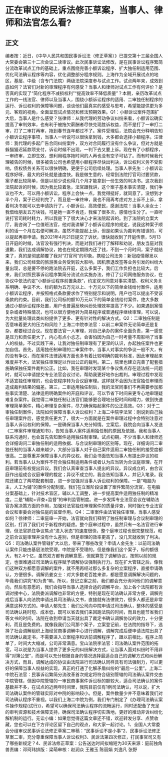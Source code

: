 # 正在审议的民诉法修正草案，当事人、律师和法官怎么看? 
## 正文
编者按：近日，《中华人民共和国民事诉讼法（修正草案）》已提交第十三届全国人大常委会第三十二次会议二读审议。此次民事诉讼法修改，是在民事诉讼程序繁简分流改革试点工作的基础上，重点围绕完善小额诉讼程序、扩大独任制适用范围、优化司法确认程序等内容，优化调整部分程序规则。上海作为全域开展试点的地区，基层、中级（含专门法院）两级法院深度参与试点工作。试点两年来，成效到底如何？法官们对新的审理程序有何感受？当事人和律师对试点工作有何评价？是否真的实现了“简化程序不减损权利”“提高效率不降低质量”？本期，亲历改革试点工作的一线法官、律师以及当事人，围绕小额诉讼程序的适用、二审独任制程序的运行、诉讼权利的保障等问题，谈谈他们最真实的感受与思考，希望能提供更为多元、客观的视角，全面呈现试点情况和修法预期效果。Q1：小额诉讼案件范围扩大后，当事人是什么感受？张律师：从我代理的劳动争议纠纷来看，小额诉讼确实提高了审判效率，也有利于被拖欠薪酬者尽快兑现胜诉权益，而不是打了一审打二审，打了二审打再审，拖到春节连年都过不了。案件受理后，法院会充分释明告知小额诉讼程序事项，当事人一听说可以很快拿到钱，大多都会选择小额程序。汪律师：我代理的多起广告合同纠纷案件，双方对合同履行没有什么争议，但对方就是躲猫猫迟延款项支付，诉讼时候不出现，一判下去又要上诉。现在有了小额程序，一审终审，立即生效，想利用程序拖时间的人再也没有空子可钻了。而有时候我代理被告的时候，很多被告公司也希望用小额程序尽快出判决，诉讼权利义务不受影响，债权债务关系可以很快明确，更便于公司后续处理。当事人李先生：小额诉讼程序好呀，最大的好处就是速度快。我是做生意的，经常到法院打官司讨要货款，案子都比较简单，但是以前少说也得几个月才能拿到一份生效的判决书。这次我到法院起诉的时候，因为我比较着急，法官跟我讲，这个案子基本事实清楚，我们争议也不大，可以用小额诉讼，程序上会快一点，我觉得挺好，就同意了。没想到才半个月，案子已经判完了，而且是一审终审，我也不用再考虑对方上诉不上诉，拿着判决书就可以去申请执行了。小额诉讼，高效便民，感谢法院！当事人余女士：我借给朋友五万块钱，可是她一直不肯还，我催了很多次，感情也生分了。一直听说打官司耗时耗力，所以我是下了很大决心才来法院起诉的。到了法院的立案大厅，我咨询了一位值班法官，他对我讲解了小额诉讼程序的规定，说我这种案子顺利的话一个月左右便可解决，虽然不能提起上诉，但是如果认为裁判有错误的，可以提起再审申请。我2021年4月21日提交了诉状，很快就收到了开庭传票，5月13日开庭的时候，法官没有强行判决，而是对我们进行了解释和劝说，朋友当庭对我道歉，我们达成调解协议，她也在规定期限内还了钱，不到一个月时间，案子就结束了，真的是彻底颠覆了我对“打官司”的印象。携程公司法务：新冠疫情爆发以来，我们公司经营的旅游类业务受到较大影响，因机票退改签等业务引发的纠纷大量出现，总是要不停的跑法院去开庭，这么多案子，我们工作负担也比较大。后来，我们对照民事诉讼程序繁简分流试点实施办法，修订了公司网络服务协议，在协议中依法约定“小额诉讼程序前置条款”，约定双方同意对事实清楚、权利义务关系明确、争议不大、标的额为五万元以上、十万元以下的简单金钱给付案件，适用小额诉讼程序，并按照格式条款要求作了特别提示和说明，用户也可以提出不受该条款的约束。目前，我们公司标的额10万元以下的简单金钱给付案件，绝大多数通过小额诉讼程序处置，用户也普遍反映纠纷处理效率提高了不少。如果遇到案情复杂或者特殊情况，也可以很方便地转为简易程序或普通程序继续审理，可以说，为大批量处理此类纠纷提供了更多、更有针对性的解决方式。Q2：二审独任制是否意味着更大的压力和风险？上海二中院李法官：以前二审案件无论简单还是复杂，都要经过合议。现在要法官一人审理，对自己承办的案件全面负责，第一感觉是压力和责任更大了，内心有点小忐忑，会害怕因为自己一时考量不周影响了当事人的权益。不过实践下来，让我对独任制审理有了更深的认识，办起独任案件也更加自信。首先，适用独任制审理的二审案件中，当事人对事实的争议一般不大，有的没有争议，而在案件法律适用方面也多有着比较明确的裁判标准，因此审理起来难度并不大，法官独任审理足以作出公正的裁判。第二，院里也建立完善了配套措施确保独任案件裁判公正。比如，我在审理时发现某个争议焦点存在适法统一问题时，就可以申请提交专业法官会议讨论，帮助我更好地作出裁判。审理过程中发现不适宜独任审理的，也会依程序转为合议庭审理。这样就不会因为法官独任审理而造成裁判结果的偏差。第三，二审适用独任制后，我的法官同事们不再需要参加那些事实清楚、法律适用明确案件的开庭和评议，可以节省下时间来更专心地审理疑难复杂案件。我觉得二审独任制让法官们能够更合理地分配时间和精力，做到快速审理简单案件，精心审理复杂案件，尽力确保每起案件的公正高效。Q3：对于二审独任制案件，法院如何保障当事人诉讼权利？上海二中院李法官：刚说到自己独任审理案件后，感觉责任更大了，很大一方面就是在案件审理过程中会特别注意对当事人诉讼权利的保障。一是确保当事人充分知情。立案后，我院会向当事人发送《二审案件审理通知书》，告知当事人案件适用独任制的原因及依据。我和当事人联系沟通时，也会首先告知案件适用独任制审理。试点初期，不少当事人和律师还会详细询问二审独任制的适用依据、与合议制审理的区别等。现在，详细询问二审独任制的当事人越来越少，大部分当事人对于自己案件适用二审独任制的接受度都很高。二是尊重并保障当事人的异议权。我们会书面告知当事人有提出异议的权利。若当事人认为案件不符合独任制适用条件或者认为应当转为合议庭审理，在开庭审理前有权提出异议。我们会认真审查当事人提出的异议。异议成立的，由合议庭作出组成合议庭审理的裁定；异议不成立的，我会告知当事人，并记入笔录。我院还建立了两项配套制度，进一步加强对当事人诉讼权利的保障。一是“电脑为主，人工为辅”的案件分配制度。我们在立案阶段设置了案件繁简分流官，在电脑分案基础上，针对技术盲区，辅以人工调整，进一步提高案件适用独任制的精准度。二是“辅助+评查+监督”的审判监管制度。进一步发挥专业法官会议在辅助法官办案决策方面的作用，加强对法官独任审理案件的质量评查，同时强化专业法官会议和审委会对独任庭的监督作用。Q4：二审案件由法官独任审理，当事人感受如何？徐律师：二审庭审一开始，法官就向我们释明了独任制审理与合议制审理的区别，打消了我们对于新程序的疑虑。整个庭审过程中，虽然只有一名法官进行审理，但法官抓住争议焦点“进入状态”的速度很快，整个庭审过程也很完整规范，和之前合议庭审理并没有什么差别，但是审理的效率更高了，没几天就收到了判决。Q5：司法确认案件管辖扩大以后，带来了哪些改变？申请人金先生：以前司法确认案件只能由基层法院受理，中院是不受理的，但是像我们这个案子，标的额很大，有2.4个亿，虽然双方都有调解意愿，但就算签了调解协议，按照以前的规定，也很难通过司法确认程序赋予调解协议强制执行力。现在扩大管辖之后，像我们这种双方都愿意调解的案件，就不用再经过那么多复杂的立案程序，直接申请确认，方便很多。调解员姜女士：对大多数老百姓来讲，都是愿意调解解决问题的，毕竟我们讲究“和为贵”嘛。所以，登记立案之前，我们都会充分询问他们的调解意向，然后有意愿的，我们会指导当事人选择合适的调解平台，加上各个法院都有诉调对接中心，法院委派调解也非常的方便，特别是现在司法确认非常方便，调解完成后当事人向法院申请出具司法确认文书，直接就有法律效力，很多人都还是非常满意这种方式的。申请人郁先生：我们公司向中院申请过司法确认，整体的感受是司法确认耗时短、成本低，既可以省去我们来回跑法院的时间，而且也能节省我们等文书的时间，法院在收到申请当天就出具了裁定书确认调解协议的效力，十分便利，而且是免费的。就像我我们公司那个案子，立案登记前，在法院的指导下，选择了社会调解组织上海经贸商事调解中心进行调解，调解完成后便申请法院出具了司法确认裁定书，不需要进入立案程序和诉前调解程序了，跟以前相比，程序上简单了，时间大大缩减，公司非常满意。宝山法院李法官：司法确认案件范围的拓宽，可以说是为当事人提供了更多元的纠纷解决方式，让当事人面对纠纷时不用非得“对簿公堂”，而是可以充分根据自身的情况选择最适合自己的调解方式和纠纷解决方式，而且，调解达成的协议由法院进行司法确认同样具有司法强制力，可以更好的保障当事人权益的实现，真正的打通了化解矛盾纠纷的“最后一公里”。上海二中院石法官：民事诉讼繁简分流改革首次规定将符合级别管辖的司法确认案件交由中院管辖，但因中院管辖的一审民商事案件诉讼标的额较大，适合司法确认的案件基数并不多，在试点的近两年时间里，我院目前仅有1例司法确认，可以说，扩大司法确认案件的管辖实际对中院的影响较小。但是，案件数量少并不意味着我们对司法确认程序不重视。以我们上海二中院为例，我们专门制定了《办理司法确认案件操作规程(试行)》，希望可以确保司法确认程序的流畅运行，同时还配备了充足的审判资源和技术保障支持，确保司法确认程序切实落地，更好的推动非诉纠纷化解机制的运行。无讼小编：如果您觉得这篇文章还不错，欢迎转发分享、点赞收藏，您也可以在下方评论区留下自己的观点，和大家一起讨论。1、全国人大常委会分组审议民事诉讼法修正草案二审稿：“民事诉讼不是小事”2、民事诉讼法修正草案二审，充分尊重保障当事人诉讼权利3、民诉法第四次修正，打民事官司又有了哪些新规定？4、民诉法修正草案：公告送达时间拟缩短为30天来源：庭前独角兽责编：邓珂玮排版：梁萌审核：赵润众 王雅玉 陈丽娟 刘逸凡 张野
